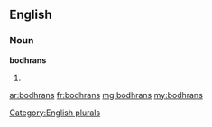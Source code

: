 ==English==

===Noun===
'''bodhrans'''

# {{plural of|bodhran}}

[[Category:English plurals]]

[[ar:bodhrans]]
[[fr:bodhrans]]
[[mg:bodhrans]]
[[my:bodhrans]]